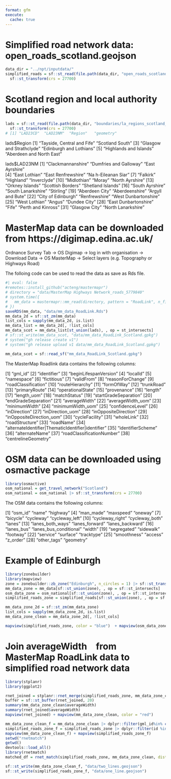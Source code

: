 ```yaml
---
format: gfm
execute: 
  cache: true
---
```


# Simplified road network data: open_roads_scotland.geojson
```r
data_dir = "../npt/inputdata/"
simplified_roads = sf::st_read(file.path(data_dir, "open_roads_scotland.geojson")) |>
  sf::st_transform(crs = 27700)
```

# Scotland region and local authority boundaries
```r
lads = sf::st_read(file.path(data_dir, "boundaries/la_regions_scotland_bfe_simplified_2023.geojson")) |>
  sf::st_transform(crs = 27700)
# [1] "LAD23CD"  "LAD23NM"  "Region"   "geometry"
```

lads$Region
[1] "Tayside, Central and Fife" "Scotland South"
[3] "Glasgow and Strathclyde"   "Edinburgh and Lothians"
[5] "Highlands and Islands"     "Aberdeen and North East"

lads$LAD23NM
 [1] "Clackmannanshire"      "Dumfries and Galloway" "East Ayrshire"        
 [4] "East Lothian"          "East Renfrewshire"     "Na h-Eileanan Siar"
 [7] "Falkirk"               "Highland"              "Inverclyde"
[10] "Midlothian"            "Moray"                 "North Ayrshire"
[13] "Orkney Islands"        "Scottish Borders"      "Shetland Islands"
[16] "South Ayrshire"        "South Lanarkshire"     "Stirling"
[19] "Aberdeen City"         "Aberdeenshire"         "Argyll and Bute"
[22] "City of Edinburgh"     "Renfrewshire"          "West Dunbartonshire"
[25] "West Lothian"          "Angus"                 "Dundee City"
[28] "East Dunbartonshire"   "Fife"                  "Perth and Kinross"
[31] "Glasgow City"          "North Lanarkshire"

# MasterMap data can be downloaded from https://digimap.edina.ac.uk/
Ordnance Survey Tab -> OS Digimap -> log in with organisation -> Download Data -> OS MasterMap -> Select layers (e.g. Topography or Highways Road)

The folloing code can be used to read the data as save as Rds file.
```r
#| eval: false
#remotes::install_github("acteng/mastermapr")
# directory = "data/MasterMap Highways Network_roads_5779840"
# system.time({
#   mm_data = mastermapr::mm_read(directory, pattern = "RoadLink", n_files = Inf) 
# })
saveRDS(mm_data, "data/mm_data_RoadLink.Rds")
mm_data_2d = sf::st_zm(mm_data)
list_cols = sapply(mm_data_2d, is.list)
mm_data_list = mm_data_2d[, !list_cols]
mm_data_scot = mm_data_list[st_union(lads), , op = st_intersects]
# sf::st_write(mm_data_scot, "data/mm_data_RoadLink_Scotland.gpkg")
# system("gh release create v1")
# system("gh release upload v1 data/mm_data_RoadLink_Scotland.gpkg")
```

```r
mm_data_scot = sf::read_sf("mm_data_RoadLink_Scotland.gpkg")
```

The MasterMap Roadlink data contains the following columns:

[1] "gml_id" [2] "identifier" [3] "beginLifespanVersion" [4] "localId" [5] "namespace" [6] "fictitious" [7] "validFrom" [8] "reasonForChange" [9] "roadClassification" [10] "routeHierarchy" [11] "formOfWay" [12] "trunkRoad" [13] "primaryRoute" [14] "operationalState" [15] "provenance" [16] "length" [17] "length_uom" [18] "matchStatus" [19] "startGradeSeparation" [20] "endGradeSeparation" [21] "averageWidth" [22] "averageWidth_uom" [23] "minimumWidth" [24] "minimumWidth_uom" [25] "confidenceLevel" [26] "inDirection" [27] "inDirection_uom" [28] "inOppositeDirection" [29] "inOppositeDirection_uom" [30] "cycleFacility" [31] "wholeLink" [32] "roadStructure" [33] "roadName" [34] "alternateIdentifier|ThematicIdentifier|identifier" [35] "identifierScheme" [36] "alternateName" [37] "roadClassificationNumber" [38] "centrelineGeometry"

# OSM data can be downloaded using osmactive package

```r
library(osmactive)
osm_national = get_travel_network("Scotland")
osm_national = osm_national |> sf::st_transform(crs = 27700)
```

The OSM data contains the following columns:

 [1] "osm_id"                "name"                  "highway"
 [4] "man_made"              "maxspeed"              "oneway"
 [7] "bicycle"               "cycleway"              "cycleway_left"
[10] "cycleway_right"        "cycleway_both"         "lanes"
[13] "lanes_both_ways"       "lanes_forward"         "lanes_backward"
[16] "lanes_bus"             "lanes_bus_conditional" "width"
[19] "segregated"            "sidewalk"              "footway"
[22] "service"               "surface"               "tracktype"
[25] "smoothness"            "access"                "z_order"
[28] "other_tags"            "geometry"


# Example of Edinburgh
```r
library(zonebuilder)
library(mapview)
zone = zonebuilder::zb_zone("Edinburgh", n_circles = 1) |> sf::st_transform(crs = 27700)
mm_data_zone = mm_data[sf::st_union(zone), , op = sf::st_intersects]
osm_data_zone = osm_national[sf::st_union(zone), , op = sf::st_intersects]
simplified_roads_zone = simplified_roads[sf::st_union(zone), , op = sf::st_intersects]

mm_data_zone_2d = sf::st_zm(mm_data_zone)
list_cols = sapply(mm_data_zone_2d, is.list)
mm_data_zone_clean = mm_data_zone_2d[, !list_cols]

mapview(simplified_roads_zone, color = "blue")  + mapview(osm_data_zone, color = "green") + mapview(mm_data_zone_clean, color = "red")
```


# Join averageWidth from MasterMap RoadLink data to simplified road network data

```r
library(stplanr)
library(ggplot2)

rnet_joined = stplanr::rnet_merge(simplified_roads_zone, mm_data_zone_clean, max_angle_diff = 15, dist = 15 funs = list(averageWidth  = sum))
buffer = sf::st_buffer(rnet_joined, 20)
summary(mm_data_zone_clean$averageWidth)
summary(rnet_joined$averageWidth)
mapview(rnet_joined) + mapview(mm_data_zone_clean, color = "red") 

mm_data_zone_clean_f = mm_data_zone_clean |> dplyr::filter(gml_id%in% c("osgb4000000006400630", "osgb4000000006400630", "osgb4000000006400631", "osgb4000000006400631","osgb5000005304693961", "osgb4000000006400658"))
simplified_roads_zone_f = simplified_roads_zone |> dplyr::filter(id %in% c("A1E134C9-85D1-4A94-A4B6-F08E8A863B17"))
mapview(mm_data_zone_clean_f) + mapview(simplified_roads_zone_f)
setwd("rnetmatch")
getwd()
devtools::load_all()
library(rnetmatch)
matched_df = rnet_match(simplified_roads_zone, mm_data_zone_clean, dist_tolerance = 20, angle_tolerance = 10, trees = "xy")

sf::st_write(mm_data_zone_clean_f, "data/two_lines.geojson")
sf::st_write(simplified_roads_zone_f, "data/one_line.geojson")
```


